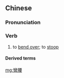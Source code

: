{{also|弯腰}}
==Chinese==
{{zh-forms|s=弯腰}}

===Pronunciation===
{{zh-pron
|m=wānyāo
|c=waan1 jiu1
|h=pfs=vân-yêu
|cat=v
}}

===Verb===
{{zh-verb}}

# to [[bend over]]; to [[stoop]]

====Derived terms====
{{zh-der|彎腰駝背}}

[[mg:彎腰]]